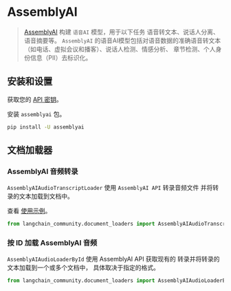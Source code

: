 # AssemblyAI

> [AssemblyAI](https://www.assemblyai.com/) 构建 `语音AI` 模型，用于以下任务
语音转文本、说话人分离、语音摘要等。
> `AssemblyAI` 的语音AI模型包括对语音数据的准确语音转文本
> （如电话、虚拟会议和播客）、说话人检测、情感分析、
> 章节检测、个人身份信息（PII）去标识化。
 


## 安装和设置

获取您的 [API 密钥](https://www.assemblyai.com/dashboard/signup)。

安装 `assemblyai` 包。

```bash
pip install -U assemblyai
```

## 文档加载器

### AssemblyAI 音频转录

`AssemblyAIAudioTranscriptLoader` 使用 `AssemblyAI API` 转录音频文件
并将转录的文本加载到文档中。

查看 [使用示例](/docs/integrations/document_loaders/assemblyai)。

```python
from langchain_community.document_loaders import AssemblyAIAudioTranscriptLoader
```

### 按 ID 加载 AssemblyAI 音频

`AssemblyAIAudioLoaderById` 使用 AssemblyAI API 获取现有的
转录并将转录的文本加载到一个或多个文档中，
具体取决于指定的格式。

```python
from langchain_community.document_loaders import AssemblyAIAudioLoaderById
```
